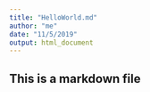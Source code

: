 ```yaml
---
title: "HelloWorld.md"
author: "me"
date: "11/5/2019"
output: html_document
---
```

## This is a markdown file

